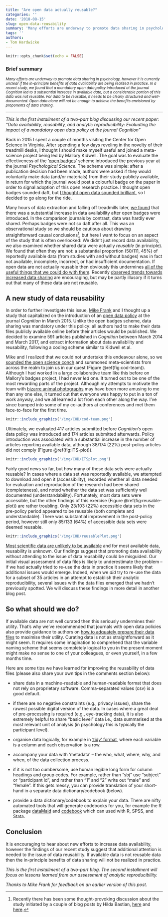 ```yaml
---
title: "Are open data actually reusable?"
categories: ''
date: '2018-08-15'
slug: open-data-reusability
summary: 'Many efforts are underway to promote data sharing in psychology, however it is currently unclear if the in-principle benefits of data availability are being realized in practice. In a recent study, we found that a mandatory open data policy introduced at the journal Cognition led to a substantial increase in available data, but a considerable portion of this data was not reusable. For data to be reusable, it needs to be clearly structured and well-documented. Open data alone will not be enough to achieve the benefits envisioned by proponents of data sharing.'
tags: ''
authors:
- Tom Hardwicke
---
```


```r
knitr::opts_chunk$set(echo = FALSE)
```

### Brief summary
<small>*Many efforts are underway to promote data sharing in psychology, however it is currently unclear if the in-principle benefits of data availability are being realized in practice. In a recent study, we found that a mandatory open data policy introduced at the journal Cognition led to a substantial increase in available data, but a considerable portion of this data was not reusable. For data to be reusable, it needs to be clearly structured and well-documented. Open data alone will not be enough to achieve the benefits envisioned by proponents of data sharing.*</small>

***  

*This is the first installment of a two-part blog discussing our recent paper: "Data availability, reusability, and analytic reproducibility: Evaluating the impact of a mandatory open data policy at the journal Cognition"*

Back in 2015 I spent a couple of months visiting the Center for Open Science in Virginia. After spending a few days reveling in the novelty of their treadmill desks, I thought I should make myself useful and joined a meta-science project being led by Mallory Kidwell. The goal was to evaluate the effectiveness of the '[open badges](https://cos.io/our-services/open-science-badges/)' scheme introduced the previous year at the journal *Psychological Science*. The scheme was simple: after a publication decision had been made, authors were asked if they would voluntarily make data (and/or materials) from their study publicly available, in return for which the journal would post a colourful badge on the paper in order to signal adoption of this open research practice. I thought open badges sounded daft, but [I thought open data sounded brilliant](https://tomhardwicke.netlify.com/blog/attrition-scholarly-record/), so I decided to go along for the ride.

Many hours of data extraction and falling off treadmills later, [we found](https://doi.org/10.1371/journal.pbio.1002456) that there was a substantial increase in data availability after open badges were introduced. In the comparison journals by contrast, data was hardly ever shared. Perhaps badges were not so daft after all. This was an observational study so we should be cautious about drawing straightforward causal conclusions[^causalMech], but here I want to focus on an aspect of the study that is often overlooked: We didn't just record data availability, we also examined whether shared data were actually *reusable* (in principle). We found that often they are not: a substantial proportion (50/111, 45%) of reportedly available data (from studies with and without badges) was in fact not available, incomplete, incorrect, or had insufficient documentation. If open data are not actually reusable then obviously this undermines [all of the useful things that we could do with them](https://tomhardwicke.netlify.com/blog/attrition-scholarly-record/). Recently [observed trends towards increased data sharing](http://doi.org/10.1525/collabra.102) are encouraging, but may be partly illusory if it turns out that many of these data are not reusable.

[^causalMech]: Recently there has been some thought-provoking discussion about the study initiated by a couple of blog posts by Hilda Bastian, [here](http://blogs.plos.org/absolutely-maybe/2017/08/29/bias-in-open-science-advocacy-the-case-of-article-badges-for-data-sharing/) and [here](http://blogs.plos.org/absolutely-maybe/2017/09/01/whats-open-whats-data-whats-proof-whats-spin/).

## A new study of data reusability

In order to further investigate this issue, [Mike Frank](https://babieslearninglanguage.blogspot.com/) and I thought up a study that capitalized on the introduction of an [open data policy](https://doi.org/10.1016/j.cognition.2014.11.004) at the journal *Cognition* in March 2015. Unlike the open badges scheme, data sharing was mandatory under this policy: all authors had to make their data files publicly available online before their articles would be published. We decided to examine 591 articles published in *Cognition* between March 2014 and March 2017, and extract information about data availability and reusability, following a coding scheme similar to Kidwell et al.

Mike and I realized that we could not undertake this endeavour alone, so we [sounded the open science conch](https://www.youtube.com/watch?v=MPpiCdt5aC8) and summoned meta-scientists from across the realm to join us in our quest (Figure \@ref(fig:cod-team)). Although I had worked in a large collaborative team like this before on Mallory's badges project, I had never *led* one. It turned out to be one of the most rewarding parts of the project. Although my attempts to motivate the team with [bizarre animal photographs](https://meme.xyz/uploads/posts/t/l-28162-ive-never-wanted-to-be-in-a-gang-more-than-this-one.jpg) may have been more amusing to me than any one else, it turned out that everyone was happy to put in a ton of work anyway, and we all learned a lot from each other along the way. I've since bumped into some of my co-authors at conferences and met them face-to-face for the first time.

```r
knitr::include_graphics('/img/COD/cod-team.png')
```

Ultimately, we evaluated 417 articles submitted before *Cognition's* open data policy was introduced and 174 articles submitted afterwards. Policy introduction was associated with a substantial increase in the number of articles reporting available data, although 38/174 (22%) post-policy articles did not comply (Figure \@ref(fig:ITS-plot)).

```r
knitr::include_graphics('/img/COD/ITSplot.png')
```

Fairly good news so far, but how many of these data sets were actually reusable? In cases where a data set was reportedly available, we attempted to download and open it (accessibility), recorded whether all data needed for evaluation and reproduction of the research had been shared (completeness), and noted whether the data set was sufficiently well documented (understandability). Fortunately, most data sets were accessible, but the other findings of this exercise (Figure \@ref(fig:reusable-plot)) are rather troubling. Only 23/103 (22%) accessible data sets in the pre-policy period appeared to be reusable (both complete and understandable). There was substantial improvement in the post-policy period, however still only 85/133 (64%) of accessible data sets were deemed reusable.

```r
knitr::include_graphics('/img/COD/reusablePlot.png')
```

[Most scientific data are unlikely to be available](https://tomhardwicke.netlify.com/blog/attrition-scholarly-record/) and for most available data, reusability is unknown. Our findings suggest that promoting data availability without attending to the issue of data reusability could be misguided. Our initial visual assessment of data files is likely to underestimate the problem -- if we had actually tried to re-use the data in practice it seems likely that additional issues would emerge. Indeed, when we *did* try to re-use the data for a subset of 35 articles in an attempt to establish their analytic reproducibility, several issues with the data files emerged that we hadn't previously spotted. We will discuss these findings in more detail in another blog post.

## So what should we do?

If available data are not well curated then this seriously undermines their utility. That's why we've recommended that journals with open data policies also provide guidance to authors on [how to adquately prepare their data files](http://doi.org/10.1525/collabra.158) to maximise their utility. Curating data is not as straightforward as it might seem. It requires some imagination to comprehend that the variable naming scheme that seems completely logical to you in the present moment might make no sense to one of your colleagues, or even yourself, in a few months time. 

Here are some tips we have learned for improving the reusability of data files (please also share your own tips in the comments section below):

* share data in a machine-readable and human-readable format that does not rely on proprietary software. Comma-separated values (csv) is a good default.

* if there are no negative constraints (e.g., privacy issues), share the rawest possible digital version of the data. In cases where a great deal of pre-processing is required (e.g., eye-tracking data), it is also extremely helpful to share "basic level" data i.e., data summarised at the most relevant unit of analysis (in psychology this is typically the participant level).

* organise data logically, for example in ['tidy' format](https://vita.had.co.nz/papers/tidy-data.pdf), where each variable is a column and each observation is a row.

* accompany your data with 'metadata' -- the who, what, where, why, and when, of the data collection process.

* if it is not too cumbersome, use human legible long form for column headings and group codes. For example, rather than "sbj" use "subject" or "participant id", and rather than "1" and "2" write out "male" and "female". If this gets messy, you can provide translation of your short-hand in a separate data dictionary/codebook (below).

* provide a data dictionary/codebook to explain your data. There are nifty automated tools that will generate codebooks for you, for example the R package [dataMaid](https://www.r-bloggers.com/generating-codebooks-in-r/) and [codebook](https://rubenarslan.ocpu.io/codebook/www/) which can used with R, SPSS, and Stata.


## Conclusion

It is encouraging to hear about new efforts to increase data availability, however the findings of our recent study suggest that additional attention is needed to the issue of data reusability. If available data is not reusable data then the in-principle benefits of data sharing will not be realized in practice.

*This is the first installment of a two-part blog. The second installment will focus on lessons learned from our assessment of analytic reproducibility.*

*Thanks to Mike Frank for feedback on an earlier version of this post.*